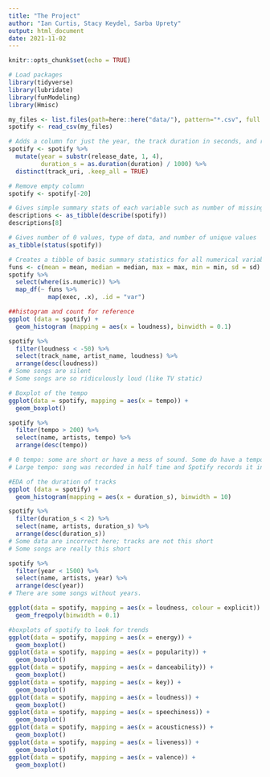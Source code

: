 ```yaml
---
title: "The Project"
author: "Ian Curtis, Stacy Keydel, Sarba Uprety"
output: html_document
date: 2021-11-02
---
```


```r
knitr::opts_chunk$set(echo = TRUE)
```

```r
# Load packages
library(tidyverse)
library(lubridate)
library(funModeling)
library(Hmisc)

```

```r
my_files <- list.files(path=here::here("data/"), pattern="*.csv", full.names = TRUE)
spotify <- read_csv(my_files)

# Adds a column for just the year, the track duration in seconds, and removes duplicates
spotify <- spotify %>% 
  mutate(year = substr(release_date, 1, 4),
         duration_s = as.duration(duration) / 1000) %>% 
  distinct(track_uri, .keep_all = TRUE)

# Remove empty column
spotify <- spotify[-20]
```

```r
# Gives simple summary stats of each variable such as number of missing values, mean, percentiles, and 5 max and 5 min
descriptions <- as_tibble(describe(spotify))
descriptions[8]
```

```r
# Gives number of 0 values, type of data, and number of unique values
as_tibble(status(spotify))
```

```r
# Creates a tibble of basic summary statistics for all numerical variables
funs <- c(mean = mean, median = median, max = max, min = min, sd = sd)
spotify %>% 
  select(where(is.numeric)) %>% 
  map_df(~ funs %>%
           map(exec, .x), .id = "var")
```

```r
##histogram and count for reference
ggplot (data = spotify) +
  geom_histogram (mapping = aes(x = loudness), binwidth = 0.1)

spotify %>% 
  filter(loudness < -50) %>% 
  select(track_name, artist_name, loudness) %>% 
  arrange(desc(loudness))
# Some songs are silent
# Some songs are so ridiculously loud (like TV static)
```

```r
# Boxplot of the tempo
ggplot(data = spotify, mapping = aes(x = tempo)) +
  geom_boxplot()

spotify %>% 
  filter(tempo > 200) %>% 
  select(name, artists, tempo) %>% 
  arrange(desc(tempo))

# 0 tempo: some are short or have a mess of sound. Some do have a tempo and this may be an error.
# Large tempo: song was recorded in half time and Spotify records it in 4/4
```

```r
#EDA of the duration of tracks
ggplot (data = spotify) +
  geom_histogram(mapping = aes(x = duration_s), binwidth = 10)

spotify %>% 
  filter(duration_s < 2) %>% 
  select(name, artists, duration_s) %>% 
  arrange(desc(duration_s))
# Some data are incorrect here; tracks are not this short
# Some songs are really this short
```

```r
spotify %>% 
  filter(year < 1500) %>% 
  select(name, artists, year) %>% 
  arrange(desc(year))
# There are some songs without years. 
```


```r
ggplot(data = spotify, mapping = aes(x = loudness, colour = explicit)) +
  geom_freqpoly(binwidth = 0.1)
```

```r
#boxplots of spotify to look for trends
ggplot(data = spotify, mapping = aes(x = energy)) +
  geom_boxplot()
ggplot(data = spotify, mapping = aes(x = popularity)) +
  geom_boxplot()
ggplot(data = spotify, mapping = aes(x = danceability)) +
  geom_boxplot()
ggplot(data = spotify, mapping = aes(x = key)) +
  geom_boxplot()
ggplot(data = spotify, mapping = aes(x = loudness)) +
  geom_boxplot()
ggplot(data = spotify, mapping = aes(x = speechiness)) +
  geom_boxplot()
ggplot(data = spotify, mapping = aes(x = acousticness)) +
  geom_boxplot()
ggplot(data = spotify, mapping = aes(x = liveness)) +
  geom_boxplot()
ggplot(data = spotify, mapping = aes(x = valence)) +
  geom_boxplot()
```
